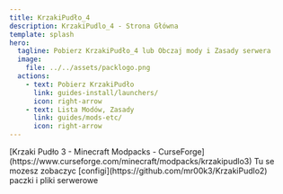 ```yaml
---
title: KrzakiPudło_4
description: KrzakiPudlo_4 - Strona Główna
template: splash
hero:
  tagline: Pobierz KrzakiPudło_4 lub Obczaj mody i Zasady serwera
  image:
    file: ../../assets/packlogo.png
  actions:
    - text: Pobierz KrzakiPudło
      link: guides-install/launchers/
      icon: right-arrow
    - text: Lista Modów, Zasady
      link: guides/mods-etc/
      icon: right-arrow
---
```




<CardGrid>
	<Card title="Sprawdz na CurseForge" icon="document">
	[Krzaki Pudło 3 - Minecraft Modpacks - CurseForge](https://www.curseforge.com/minecraft/modpacks/krzakipudlo3)
	</Card>
	<Card title="Patodeweloperskie Configi" icon="github">
		Tu se mozesz zobaczyc [configi](https://github.com/mr00k3/KrzakiPudlo2) paczki i pliki serwerowe
	</Card>
</CardGrid>